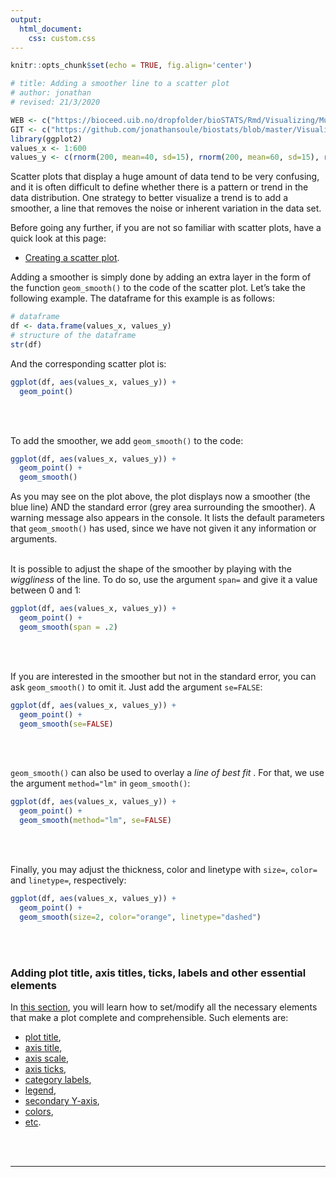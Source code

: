```yaml
---
output:
  html_document:
    css: custom.css
--- 
```


```r
knitr::opts_chunk$set(echo = TRUE, fig.align='center')

# title: Adding a smoother line to a scatter plot
# author: jonathan
# revised: 21/3/2020 

WEB <- c("https://bioceed.uib.no/dropfolder/bioSTATS/Rmd/Visualizing/Multiple/smoother-scatterplot.html")
GIT <- c("https://github.com/jonathansoule/biostats/blob/master/Visualizing/Multiple/smoother-scatterplot.Rmd")
library(ggplot2)
values_x <- 1:600
values_y <- c(rnorm(200, mean=40, sd=15), rnorm(200, mean=60, sd=15), rnorm(200, mean=50, sd=15))
```

Scatter plots that display a huge amount of data tend to be very confusing, and it is often difficult to define whether there is a pattern or trend in the data distribution. One strategy to better visualize a trend is to add a smoother, a line that removes the noise or inherent variation in the data set.

Before going any further, if you are not so familiar with scatter plots, have a quick look at this page:

+ [Creating a scatter plot](https://biostats.w.uib.no/creating-a-scatter-plot/){target="_blank"}.

Adding a smoother is simply done by adding an extra layer in the form of the function `geom_smooth()` to the code of the scatter plot. Let’s take the following example. The dataframe for this example is as follows:

```r
# dataframe
df <- data.frame(values_x, values_y)
# structure of the dataframe
str(df)
```

And the corresponding scatter plot is:
```r
ggplot(df, aes(values_x, values_y)) +
  geom_point()
```
<br/><br/>

To add the smoother, we add `geom_smooth()` to the code:
```r
ggplot(df, aes(values_x, values_y)) +
  geom_point() +
  geom_smooth()
```
As you may see on the plot above, the plot displays now a smoother (the blue line) AND the standard error (grey area surrounding the smoother). A warning message also appears in the console. It lists the default parameters that `geom_smooth()` has used, since we have not given it any information or arguments.
<br/><br/>

It is possible to adjust the shape of the smoother by playing with the *wiggliness* of the line. To do so, use the argument `span=` and give it a value between 0 and 1:

```r
ggplot(df, aes(values_x, values_y)) +
  geom_point() +
  geom_smooth(span = .2)
```
<br/><br/>

If you are interested in the smoother but not in the standard error, you can ask `geom_smooth()` to omit it. Just add the argument `se=FALSE`:
```r
ggplot(df, aes(values_x, values_y)) +
  geom_point() +
  geom_smooth(se=FALSE)
```
<br/><br/>

`geom_smooth()` can also be used to overlay a *line of best fit* . For that, we use the argument `method="lm"` in `geom_smooth()`:
```r
ggplot(df, aes(values_x, values_y)) +
  geom_point() +
  geom_smooth(method="lm", se=FALSE)
```
<br/><br/>

Finally, you may adjust the thickness, color and linetype with `size=`, `color=` and `linetype=`, respectively:
```r
ggplot(df, aes(values_x, values_y)) +
  geom_point() +
  geom_smooth(size=2, color="orange", linetype="dashed")
```
<br/><br/>

### Adding plot title, axis titles, ticks, labels and other essential elements

In [this section](https://biostats.w.uib.no/topics/data-visualization-with-ggplot2/essential-elements/){target="_blank"}, you will learn how to set/modify all the necessary elements that make a plot complete and comprehensible. Such elements are:

+ [plot title](https://biostats.w.uib.no/title/){target="_blank"}, 
+ [axis title](https://biostats.w.uib.no/axis-titles/){target="_blank"},
+ [axis scale](https://biostats.w.uib.no/axis-scale/){target="_blank"},
+ [axis ticks](https://biostats.w.uib.no/axis-ticks/){target="_blank"},
+ [category labels](https://biostats.w.uib.no/category-labels/){target="_blank"},
+ [legend](https://biostats.w.uib.no/legend/){target="_blank"},
+ [secondary Y-axis](https://biostats.w.uib.no/secondary-y-axis/){target="_blank"},
+ [colors](https://biostats.w.uib.no/choosing-colors-for-your-plot/){target="_blank"},
+ [etc](https://biostats.w.uib.no/topics/data-visualization-with-ggplot2/essential-elements/){target="_blank"}.

<br/><br/>


***
<!-- UNCOMMENT TO ACTIVATE
Get the Rmarkdown file corresponding to this page on [GitHub](`r GIT`){target="_blank"}.
-->

